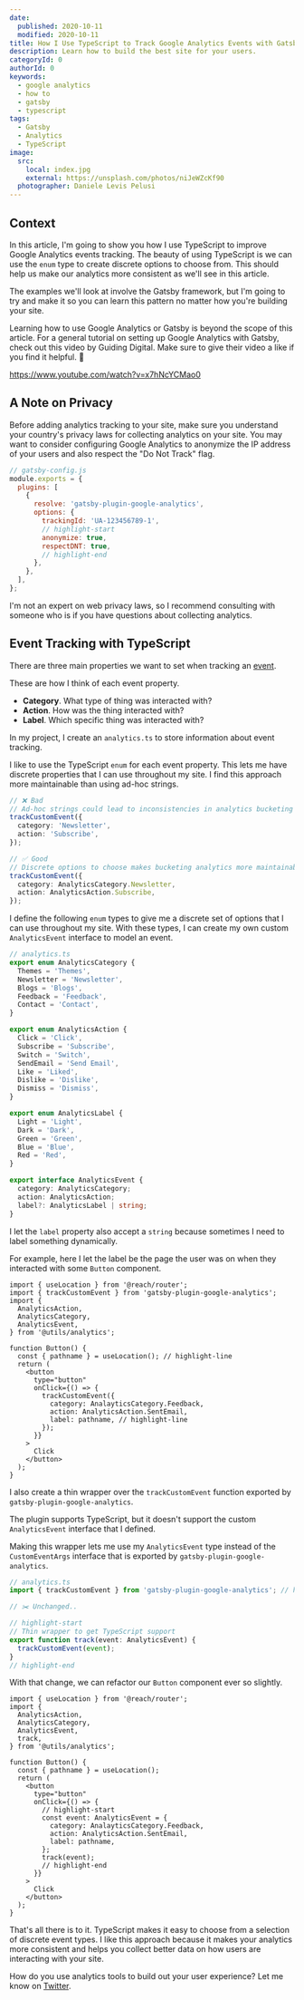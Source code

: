 ```yaml
---
date:
  published: 2020-10-11
  modified: 2020-10-11
title: How I Use TypeScript to Track Google Analytics Events with Gatsby
description: Learn how to build the best site for your users.
categoryId: 0
authorId: 0
keywords:
  - google analytics
  - how to
  - gatsby
  - typescript
tags:
  - Gatsby
  - Analytics
  - TypeScript
image:
  src:
    local: index.jpg
    external: https://unsplash.com/photos/niJeWZcKf90
  photographer: Daniele Levis Pelusi
---
```


## Context

In this article, I'm going to show you how I use TypeScript to improve Google
Analytics events tracking. The beauty of using TypeScript is we can use the
`enum` type to create discrete options to choose from. This should help us make
our analytics more consistent as we'll see in this article.

The examples we'll look at involve the Gatsby framework, but I'm going to try and
make it so you can learn this pattern no matter how you're building your site.

Learning how to use Google Analytics or Gatsby is beyond the scope of this
article. For a general tutorial on setting up Google Analytics with Gatsby,
check out this video by Guiding Digital. Make sure to give their video a like if
you find it helpful. 🙂

https://www.youtube.com/watch?v=x7hNcYCMao0

## A Note on Privacy

Before adding analytics tracking to your site, make sure you understand your
country's privacy laws for collecting analytics on your site. You may want to
consider configuring Google Analytics to anonymize the IP address of your users
and also respect the "Do Not Track" flag.

```javascript
// gatsby-config.js
module.exports = {
  plugins: [
    {
      resolve: 'gatsby-plugin-google-analytics',
      options: {
        trackingId: 'UA-123456789-1',
        // highlight-start
        anonymize: true,
        respectDNT: true,
        // highlight-end
      },
    },
  ],
};
```

I'm not an expert on web privacy laws, so I recommend consulting with someone
who is if you have questions about collecting analytics.

## Event Tracking with TypeScript

There are three main properties we want to set when tracking an
[event](https://support.google.com/analytics/answer/1033068?hl=en).

These are how I think of each event property.

- **Category**. What type of thing was interacted with?
- **Action**. How was the thing interacted with?
- **Label**. Which specific thing was interacted with?

In my project, I create an `analytics.ts` to store information about event
tracking.

I like to use the TypeScript `enum` for each event property. This lets me have
discrete properties that I can use throughout my site. I find this approach more
maintainable than using ad-hoc strings.

```typescript
// ❌ Bad
// Ad-hoc strings could lead to inconsistencies in analytics bucketing
trackCustomEvent({
  category: 'Newsletter',
  action: 'Subscribe',
});

// ✅ Good
// Discrete options to choose makes bucketing analytics more maintainable
trackCustomEvent({
  category: AnalyticsCategory.Newsletter,
  action: AnalyticsAction.Subscribe,
});
```

I define the following `enum` types to give me a discrete set of options that I
can use throughout my site. With these types, I can create my own custom
`AnalyticsEvent` interface to model an event.

```typescript
// analytics.ts
export enum AnalyticsCategory {
  Themes = 'Themes',
  Newsletter = 'Newsletter',
  Blogs = 'Blogs',
  Feedback = 'Feedback',
  Contact = 'Contact',
}

export enum AnalyticsAction {
  Click = 'Click',
  Subscribe = 'Subscribe',
  Switch = 'Switch',
  SendEmail = 'Send Email',
  Like = 'Liked',
  Dislike = 'Dislike',
  Dismiss = 'Dismiss',
}

export enum AnalyticsLabel {
  Light = 'Light',
  Dark = 'Dark',
  Green = 'Green',
  Blue = 'Blue',
  Red = 'Red',
}

export interface AnalyticsEvent {
  category: AnalyticsCategory;
  action: AnalyticsAction;
  label?: AnalyticsLabel | string;
}
```

I let the `label` property also accept a `string` because sometimes I need to
label something dynamically.

For example, here I let the label be the page the user was on when they
interacted with some `Button` component.

```tsx
import { useLocation } from '@reach/router';
import { trackCustomEvent } from 'gatsby-plugin-google-analytics';
import {
  AnalyticsAction,
  AnalyticsCategory,
  AnalyticsEvent,
} from '@utils/analytics';

function Button() {
  const { pathname } = useLocation(); // highlight-line
  return (
    <button
      type="button"
      onClick={() => {
        trackCustomEvent({
          category: AnalayticsCategory.Feedback,
          action: AnalyticsAction.SentEmail,
          label: pathname, // highlight-line
        });
      }}
    >
      Click
    </button>
  );
}
```

I also create a thin wrapper over the `trackCustomEvent` function exported by
`gatsby-plugin-google-analytics`.

The plugin supports TypeScript, but it doesn't support the custom
`AnalyticsEvent` interface that I defined.

Making this wrapper lets me use my `AnalyticsEvent` type instead of the
`CustomEventArgs` interface that is exported by
`gatsby-plugin-google-analytics`.

```typescript
// analytics.ts
import { trackCustomEvent } from 'gatsby-plugin-google-analytics'; // highlight-line

// ✂️ Unchanged..

// highlight-start
// Thin wrapper to get TypeScript support
export function track(event: AnalyticsEvent) {
  trackCustomEvent(event);
}
// highlight-end
```

With that change, we can refactor our `Button` component ever so slightly.

```tsx
import { useLocation } from '@reach/router';
import {
  AnalyticsAction,
  AnalyticsCategory,
  AnalyticsEvent,
  track,
} from '@utils/analytics';

function Button() {
  const { pathname } = useLocation();
  return (
    <button
      type="button"
      onClick={() => {
        // highlight-start
        const event: AnalyticsEvent = {
          category: AnalayticsCategory.Feedback,
          action: AnalyticsAction.SentEmail,
          label: pathname,
        };
        track(event);
        // highlight-end
      }}
    >
      Click
    </button>
  );
}
```

That's all there is to it. TypeScript makes it easy to choose from a selection
of discrete event types. I like this approach because it makes your analytics
more consistent and helps you collect better data on how users are interacting
with your site.

How do you use analytics tools to build out your user experience? Let me know on
[Twitter](https://twitter.com/swkeever).
